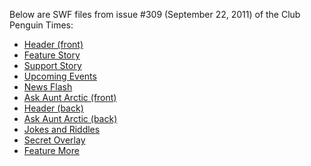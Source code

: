 Below are SWF files from issue #309 (September 22, 2011) of the Club Penguin Times:
*[[Media:News309HeaderFront.swf|Header (front)]]
*[[Media:News309FeatureStory.swf|Feature Story]]
*[[Media:News309SupportStory.swf|Support Story]]
*[[Media:News309UpcomingEvents.swf|Upcoming Events]]
*[[Media:News309NewsFlash.swf|News Flash]]
*[[Media:News309AskAuntArcticFront.swf|Ask Aunt Arctic (front)]]
*[[Media:News309HeaderBack.swf|Header (back)]]
*[[Media:News309AskAuntArcticBack.swf|Ask Aunt Arctic (back)]]
*[[Media:News309JokesAndRiddles.swf|Jokes and Riddles]]
*[[Media:News309SecretOverlay.swf|Secret Overlay]]
*[[Media:News309FeatureMore.swf|Feature More]]

